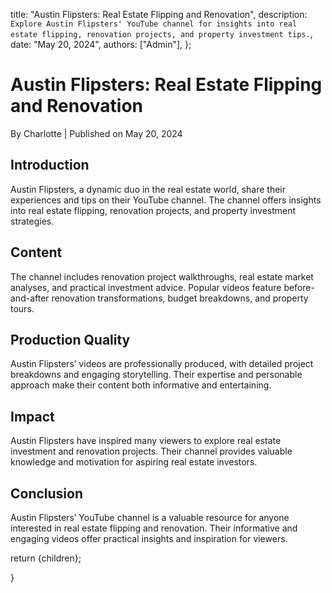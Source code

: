 
  title: "Austin Flipsters: Real Estate Flipping and Renovation",
  description: `Explore Austin Flipsters' YouTube channel for insights into real estate flipping, renovation projects, and property investment tips.`,
  date: "May 20, 2024",
  authors: ["Admin"],
};

<h1>Austin Flipsters: Real Estate Flipping and Renovation</h1>
<div className="text-sm text-gray-500 dark:text-gray-400">
  By Charlotte | Published on May 20, 2024
</div>

<section id="introduction">
  <h2>Introduction</h2>
  <span>
    Austin Flipsters, a dynamic duo in the real estate world, share their
    experiences and tips on their YouTube channel. The channel offers insights
    into real estate flipping, renovation projects, and property investment
    strategies.
  </span>
</section>

<section id="content">
  <h2>Content</h2>
  <span>
    The channel includes renovation project walkthroughs, real estate market
    analyses, and practical investment advice. Popular videos feature
    before-and-after renovation transformations, budget breakdowns, and property
    tours.
  </span>
</section>

<section id="production-quality">
  <h2>Production Quality</h2>
  <span>
    Austin Flipsters’ videos are professionally produced, with detailed project
    breakdowns and engaging storytelling. Their expertise and personable
    approach make their content both informative and entertaining.
  </span>
</section>

<section id="impact">
  <h2>Impact</h2>
  <span>
    Austin Flipsters have inspired many viewers to explore real estate
    investment and renovation projects. Their channel provides valuable
    knowledge and motivation for aspiring real estate investors.
  </span>
</section>

<section id="conclusion">
  <h2>Conclusion</h2>
  <span>
    Austin Flipsters’ YouTube channel is a valuable resource for anyone
    interested in real estate flipping and renovation. Their informative and
    engaging videos offer practical insights and inspiration for viewers.
  </span>
</section>

  return <MdxLayout>{children}</MdxLayout>;

}
